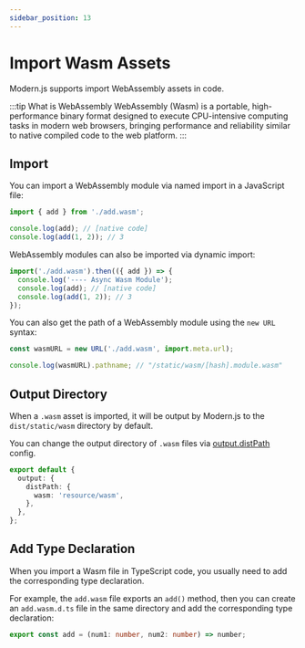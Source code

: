 ```yaml
---
sidebar_position: 13
---
```


# Import Wasm Assets

Modern.js supports import WebAssembly assets in code.

:::tip What is WebAssembly
WebAssembly (Wasm) is a portable, high-performance binary format designed to execute CPU-intensive computing tasks in modern web browsers, bringing performance and reliability similar to native compiled code to the web platform.
:::

## Import

You can import a WebAssembly module via named import in a JavaScript file:

```js title="index.js"
import { add } from './add.wasm';

console.log(add); // [native code]
console.log(add(1, 2)); // 3
```

WebAssembly modules can also be imported via dynamic import:

```js title="index.js"
import('./add.wasm').then(({ add }) => {
  console.log('---- Async Wasm Module');
  console.log(add); // [native code]
  console.log(add(1, 2)); // 3
});
```

You can also get the path of a WebAssembly module using the `new URL` syntax:

```js title="index.js"
const wasmURL = new URL('./add.wasm', import.meta.url);

console.log(wasmURL).pathname; // "/static/wasm/[hash].module.wasm"
```

## Output Directory

When a `.wasm` asset is imported, it will be output by Modern.js to the `dist/static/wasm` directory by default.

You can change the output directory of `.wasm` files via [output.distPath](/configure/app/output/dist-path) config.

```ts
export default {
  output: {
    distPath: {
      wasm: 'resource/wasm',
    },
  },
};
```

## Add Type Declaration

When you import a Wasm file in TypeScript code, you usually need to add the corresponding type declaration.

For example, the `add.wasm` file exports an `add()` method, then you can create an `add.wasm.d.ts` file in the same directory and add the corresponding type declaration:

```ts title="add.wasm.d.ts"
export const add = (num1: number, num2: number) => number;
```
